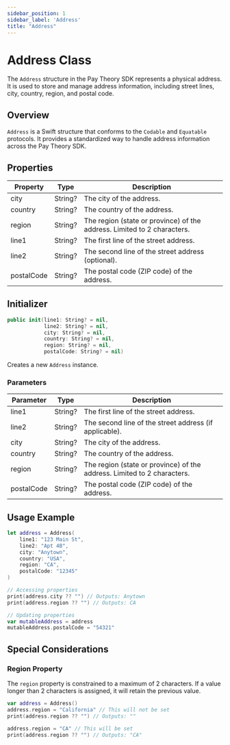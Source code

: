 ```yaml
---
sidebar_position: 1
sidebar_label: 'Address'
title: "Address"
---
```


# Address Class

The `Address` structure in the Pay Theory SDK represents a physical address. It is used to store and manage address information, including street lines, city, country, region, and postal code.

## Overview

`Address` is a Swift structure that conforms to the `Codable` and `Equatable` protocols. It provides a standardized way to handle address information across the Pay Theory SDK.

## Properties

| Property | Type | Description |
|----------|------|-------------|
| city | String? | The city of the address. |
| country | String? | The country of the address. |
| region | String? | The region (state or province) of the address. Limited to 2 characters. |
| line1 | String? | The first line of the street address. |
| line2 | String? | The second line of the street address (optional). |
| postalCode | String? | The postal code (ZIP code) of the address. |

## Initializer

```swift
public init(line1: String? = nil,
            line2: String? = nil,
            city: String? = nil,
            country: String? = nil,
            region: String? = nil,
            postalCode: String? = nil)
```

Creates a new `Address` instance.

### Parameters

| Parameter | Type | Description |
|-----------|------|-------------|
| line1 | String? | The first line of the street address. |
| line2 | String? | The second line of the street address (if applicable). |
| city | String? | The city of the address. |
| country | String? | The country of the address. |
| region | String? | The region (state or province) of the address. Limited to 2 characters. |
| postalCode | String? | The postal code (ZIP code) of the address. |

## Usage Example

```swift
let address = Address(
    line1: "123 Main St",
    line2: "Apt 4B",
    city: "Anytown",
    country: "USA",
    region: "CA",
    postalCode: "12345"
)

// Accessing properties
print(address.city ?? "") // Outputs: Anytown
print(address.region ?? "") // Outputs: CA

// Updating properties
var mutableAddress = address
mutableAddress.postalCode = "54321"
```

## Special Considerations

### Region Property

The `region` property is constrained to a maximum of 2 characters. If a value longer than 2 characters is assigned, it will retain the previous value.

```swift
var address = Address()
address.region = "California" // This will not be set
print(address.region ?? "") // Outputs: ""

address.region = "CA" // This will be set
print(address.region ?? "") // Outputs: "CA"
```
